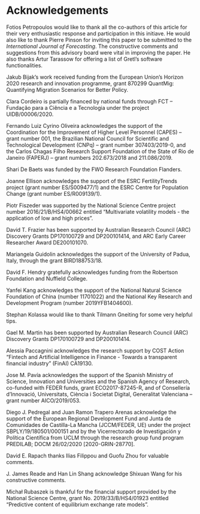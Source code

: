 Acknowledgements {#acknowledgements .unnumbered}
================


Fotios Petropoulos would like to thank all the co-authors of this
article for their very enthusiastic response and participation in this
initiave. He would also like to thank Pierre Pinson for inviting this
paper to be submitted to the *International Journal of Forecasting*. The
constructive comments and suggestions from this advisory board were
vital in improving the paper. He also thanks Artur Tarassow for offering
a list of Gretl's software functionalities.

Jakub Bijak's work received funding from the European Union's Horizon
2020 research and innovation programme, grant 870299 QuantMig:
Quantifying Migration Scenarios for Better Policy.

Clara Cordeiro is partially financed by national funds through FCT --
Fundação para a Ciência e a Tecnologia under the project
UIDB/00006/2020.

Fernando Luiz Cyrino Oliveira acknowledges the support of the
Coordination for the Improvement of Higher Level Personnel (CAPES) --
grant number 001, the Brazilian National Council for Scientific and
Technological Development (CNPq) -- grant number 307403/2019-0, and the
Carlos Chagas Filho Research Support Foundation of the State of Rio de
Janeiro (FAPERJ) -- grant numbers 202.673/2018 and 211.086/2019.

Shari De Baets was funded by the FWO Research Foundation Flanders.

Joanne Ellison acknowledges the support of the ESRC FertilityTrends
project (grant number ES/S009477/1) and the ESRC Centre for Population
Change (grant number ES/R009139/1).

Piotr Fiszeder was supported by the National Science Centre project
number 2016/21/B/HS4/00662 entitled "Multivariate volatility models -
the application of low and high prices".

David T. Frazier has been supported by Australian Research Council (ARC)
Discovery Grants DP170100729 and DP200101414, and ARC Early Career
Researcher Award DE200101070.

Mariangela Guidolin acknowledges the support of the University of Padua,
Italy, through the grant BIRD188753/18.

David F. Hendry gratefully acknowledges funding from the Robertson
Foundation and Nuffield College.

Yanfei Kang acknowledges the support of the National Natural Science
Foundation of China (number 11701022) and the National Key Research and
Development Program (number 2019YFB1404600).

Stephan Kolassa would like to thank Tilmann Gneiting for some very
helpful tips.

Gael M. Martin has been supported by Australian Research Council (ARC)
Discovery Grants DP170100729 and DP200101414.

Alessia Paccagnini acknowledges the research support by COST Action
"Fintech and Artificial Intelligence in Finance - Towards a transparent
financial industry" (FinAI) CA19130.

Jose M. Pavía acknowledges the support of the Spanish Ministry of
Science, Innovation and Universities and the Spanish Agency of Research,
co-funded with FEDER funds, grant ECO2017-87245-R, and of Consellería
d'Innovació, Universitats, Ciència i Societat Digital, Generalitat
Valenciana -- grant number AICO/2019/053.

Diego J. Pedregal and Juan Ramon Trapero Arenas acknowledge the support
of the European Regional Development Fund and Junta de Comunidades de
Castilla-La Mancha (JCCM/FEDER, UE) under the project
SBPLY/19/180501/000151 and by the Vicerrectorado de Investigación y
Política Científica from UCLM through the research group fund program
PREDILAB; DOCM 26/02/2020 [2020-GRIN-28770].

David E. Rapach thanks Ilias Filippou and Guofu Zhou for valuable
comments.

J. James Reade and Han Lin Shang acknowledge Shixuan Wang for his
constructive comments.

Michał Rubaszek is thankful for the financial support provided by the
National Science Centre, grant No. 2019/33/B/HS4/01923 entitled
"Predictive content of equilibrium exchange rate models".
